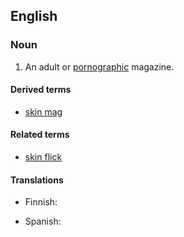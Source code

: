 ==English==

===Noun===
{{en-noun}}

# {{context|slang|lang=en}} An adult or [[pornographic]] magazine.

====Derived terms====
* [[skin mag]]

====Related terms====
* [[skin flick]]

====Translations====
{{trans-top|adult or pornographic magazine}}
* Finnish: {{t-|fi|pillulehti}}
{{trans-mid}}
* Spanish: {{tø|es|[[revista]] [[porno]]|f}}
{{trans-bottom}}